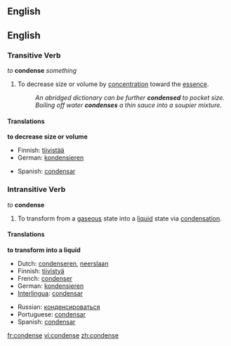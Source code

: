 ==English==

==English==

===Transitive Verb===
''to'' '''condense''' ''something''

# To decrease size or volume by [[concentration]] toward the [[essence]].
#: ''An abridged dictionary can be further '''condensed''' to pocket size.''
#: ''Boiling off water '''condenses''' a thin sauce into a soupier mixture.''

====Translations====
'''to decrease size or volume'''
{{top}}
*Finnish: [[tiivistää]]
*German: [[kondensieren]]
{{mid}}
*Spanish: [[condensar]]
{{bottom}}

===Intransitive Verb===
''to'' '''condense'''

# {{chemistry}} To transform from a [[gas]]eous state into a [[liquid]] state via [[condensation]].


====Translations====

'''to transform into a liquid'''

{{top}}
*Dutch: [[condenseren]], [[neerslaan]]
*Finnish: [[tiivistyä]]
*French: [[condenser]]
*German: [[kondensieren]]
*[[Interlingua]]: [[condensar]]
{{mid}}
*Russian: [[конденсироваться]]
*Portuguese: [[condensar]]
*Spanish: [[condensar]]
{{bottom}}

[[fr:condense]]
[[vi:condense]]
[[zh:condense]]